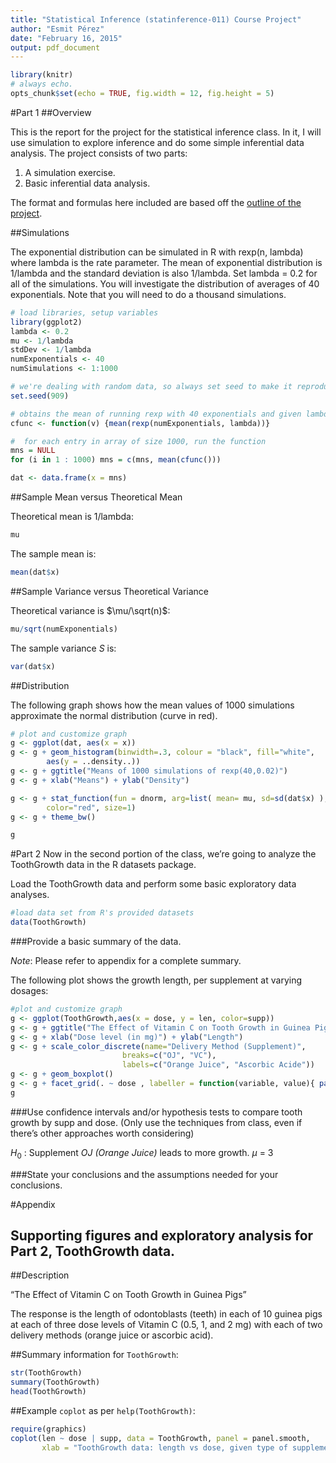 ```yaml
---
title: "Statistical Inference (statinference-011) Course Project"
author: "Esmit Pérez"
date: "February 16, 2015"
output: pdf_document
---
```


```r
library(knitr)
# always echo.
opts_chunk$set(echo = TRUE, fig.width = 12, fig.height = 5)
```

#Part 1
##Overview

This is the report for the project for the statistical inference class. In it, I will use simulation to explore inference and do some simple inferential data analysis. The project consists of two parts:

1. A simulation exercise.
2. Basic inferential data analysis.

The format and formulas here included are based off the [outline of the project](https://class.coursera.org/statinference-011/human_grading/view/courses/973519/assessments/4/submissions).

##Simulations

The exponential distribution can be simulated in R with rexp(n, lambda) where lambda is the rate parameter. The mean of exponential distribution is 1/lambda and the standard deviation is also 1/lambda. Set lambda = 0.2 for all of the simulations. You will investigate the distribution of averages of 40 exponentials. Note that you will need to do a thousand simulations.

```r
# load libraries, setup variables
library(ggplot2)
lambda <- 0.2
mu <- 1/lambda
stdDev <- 1/lambda
numExponentials <- 40
numSimulations <- 1:1000

# we're dealing with random data, so always set seed to make it reproducible.
set.seed(909)

# obtains the mean of running rexp with 40 exponentials and given lambda
cfunc <- function(v) {mean(rexp(numExponentials, lambda))}

#  for each entry in array of size 1000, run the function
mns = NULL
for (i in 1 : 1000) mns = c(mns, mean(cfunc()))

dat <- data.frame(x = mns)

```


##Sample Mean versus Theoretical Mean

Theoretical mean is 1/lambda:
```r
mu
```

The sample mean is:
```r
mean(dat$x)
```

##Sample Variance versus Theoretical Variance

Theoretical variance is $\mu/\sqrt(n)$:
```r
mu/sqrt(numExponentials)
```

The sample variance _S_ is:
```r
var(dat$x)
```

##Distribution

The following graph shows how the mean values of 1000 simulations approximate the normal distribution (curve in red).

```r
# plot and customize graph
g <- ggplot(dat, aes(x = x)) 
g <- g + geom_histogram(binwidth=.3, colour = "black", fill="white", 
        aes(y = ..density..)) 
g <- g + ggtitle("Means of 1000 simulations of rexp(40,0.02)") 
g <- g + xlab("Means") + ylab("Density")

g <- g + stat_function(fun = dnorm, arg=list( mean= mu, sd=sd(dat$x) ), 
        color="red", size=1)
g <- g + theme_bw()

g
```

#Part 2
Now in the second portion of the class, we're going to analyze the ToothGrowth data in the R datasets package. 

Load the ToothGrowth data and perform some basic exploratory data analyses.

```r
#load data set from R's provided datasets
data(ToothGrowth)
```


###Provide a basic summary of the data. 

_Note_: Please refer to appendix for a complete summary.

The following plot shows the growth length, per supplement at varying dosages:
```r
#plot and customize graph
g <- ggplot(ToothGrowth,aes(x = dose, y = len, color=supp))
g <- g + ggtitle("The Effect of Vitamin C on Tooth Growth in Guinea Pigs") 
g <- g + xlab("Dose level (in mg)") + ylab("Length")
g <- g + scale_color_discrete(name="Delivery Method (Supplement)",
                         breaks=c("OJ", "VC"),
                         labels=c("Orange Juice", "Ascorbic Acide"))
g <- g + geom_boxplot()
g <- g + facet_grid(. ~ dose , labeller = function(variable, value){ paste0(value," mg") })
g
```

###Use confidence intervals and/or hypothesis tests to compare tooth growth by supp and dose. (Only use the techniques from class, even if there's other approaches worth considering)

$H_{0}$ : Supplement _OJ (Orange Juice)_ leads to more growth. $\mu$ = 3

###State your conclusions and the assumptions needed for your conclusions. 


\newpage

#Appendix

## Supporting figures and exploratory analysis for Part 2, ToothGrowth data.

##Description

"The Effect of Vitamin C on Tooth Growth in Guinea Pigs"

The response is the length of odontoblasts (teeth) in each of 10 guinea pigs at each of three dose levels of Vitamin C (0.5, 1, and 2 mg) with each of two delivery methods (orange juice or ascorbic acid).

##Summary information for `ToothGrowth`:
```r
str(ToothGrowth)
summary(ToothGrowth)
head(ToothGrowth)
```

\newpage

##Example `coplot` as per `help(ToothGrowth)`:

```r
require(graphics)
coplot(len ~ dose | supp, data = ToothGrowth, panel = panel.smooth,
       xlab = "ToothGrowth data: length vs dose, given type of supplement")
```
